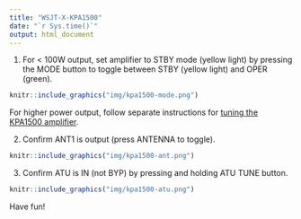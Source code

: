 ```yaml
---
title: "WSJT-X-KPA1500"
date: "`r Sys.time()`"
output: html_document
---
```


1. For < 100W output, set amplifier to STBY mode (yellow light) by pressing the MODE button to toggle between STBY (yellow light) and OPER (green). 

```r
knitr::include_graphics("img/kpa1500-mode.png")
```

For higher power output, follow separate instructions for [tuning the KPA1500 amplifier](KPA1500-tuning.html).

2. Confirm ANT1 is output (press ANTENNA to toggle).

```r
knitr::include_graphics("img/kpa1500-ant.png")
```

3. Confirm ATU is IN (not BYP) by pressing and holding ATU TUNE button. 

```r
knitr::include_graphics("img/kpa1500-atu.png")
```

Have fun!
